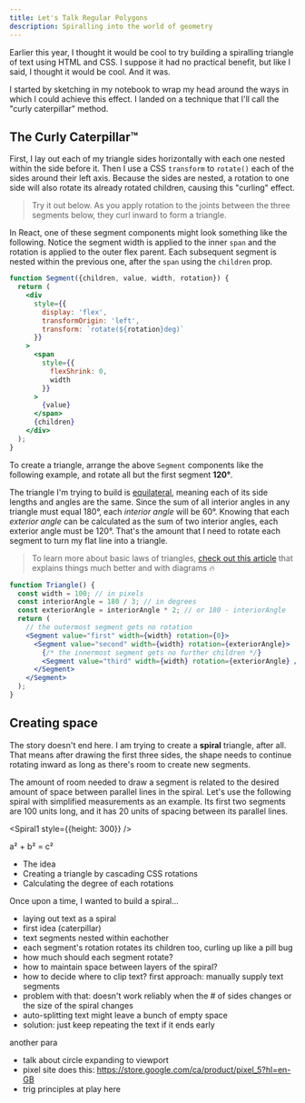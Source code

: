 ```yaml
---
title: Let's Talk Regular Polygons
description: Spiralling into the world of geometry
---
```


Earlier this year, I thought it would be cool to try building a spiralling triangle of text using HTML and CSS. I suppose it had no practical benefit, but like I said, I thought it would be cool. And it was.

I started by sketching in my notebook to wrap my head around the ways in which I could achieve this effect. I landed on a technique that I'll call the "curly caterpillar" method.

## The Curly Caterpillar™

First, I lay out each of my triangle sides horizontally with each one nested within the side before it. Then I use a CSS `transform` to `rotate()` each of the sides around their left axis. Because the sides are nested, a rotation to one side will also rotate its already rotated children, causing this "curling" effect.

> Try it out below. As you apply rotation to the joints between the three segments below, they curl inward to form a triangle.


<CaterpillarDemo />

In React, one of these segment components might look something like the following. Notice the segment width is applied to the inner `span` and the rotation is applied to the outer flex parent. Each subsequent segment is nested within the previous one, after the `span` using the `children` prop.

```jsx
function Segment({children, value, width, rotation}) {
  return (
    <div
      style={{
        display: 'flex',
        transformOrigin: 'left',
        transform: `rotate(${rotation}deg)`
      }}
    >
      <span
        style={{
          flexShrink: 0,
          width
        }}
      >
        {value}
      </span>
      {children}
    </div>
  );
}
```

To create a triangle, arrange the above `Segment` components like the following example, and rotate all but the first segment **120°**.

The triangle I'm trying to build is [equilateral](https://en.wikipedia.org/wiki/Equilateral_polygon), meaning each of its side lengths and angles are the same. Since the sum of all interior angles in any triangle must equal 180°, each _interior angle_ will be 60°. Knowing that each _exterior angle_ can be calculated as the sum of two interior angles, each exterior angle must be 120°. That's the amount that I need to rotate each segment to turn my flat line into a triangle.

> To learn more about basic laws of triangles, [check out this article](https://en.wikipedia.org/wiki/Triangle#Basic_facts) that explains things much better and with diagrams 🔥

```jsx
function Triangle() {
  const width = 100; // in pixels
  const interiorAngle = 180 / 3; // in degrees
  const exteriorAngle = interiorAngle * 2; // or 180 - interiorAngle
  return (
    // the outermost segment gets no rotation
    <Segment value="first" width={width} rotation={0}>
      <Segment value="second" width={width} rotation={exteriorAngle}>
        {/* the innermost segment gets no further children */}
        <Segment value="third" width={width} rotation={exteriorAngle} />
      </Segment>
    </Segment>
  );
}
```

## Creating space

The story doesn't end here. I am trying to create a **spiral** triangle, after all. That means after drawing the first three sides, the shape needs to continue rotating inward as long as there's room to create new segments.

The amount of room needed to draw a segment is related to the desired amount of space between parallel lines in the spiral. Let's use the following spiral with simplified measurements as an example. Its first two segments are 100 units long, and it has 20 units of spacing between its parallel lines.


<Spiral1 style={{height: 300}} />

a² + b² = c²

- The idea
- Creating a triangle by cascading CSS rotations
- Calculating the degree of each rotations

Once upon a time, I wanted to build a spiral...

- laying out text as a spiral
- first idea (caterpillar)
- text segments nested within eachother
- each segment's rotation rotates its children too, curling up like a pill bug
- how much should each segment rotate?
- how to maintain space between layers of the spiral?
- how to decide where to clip text? first approach: manually supply text segments
- problem with that: doesn't work reliably when the # of sides changes or the size of the spiral changes
- auto-splitting text might leave a bunch of empty space
- solution: just keep repeating the text if it ends early

another para

- talk about circle expanding to viewport
- pixel site does this: https://store.google.com/ca/product/pixel_5?hl=en-GB
- trig principles at play here
